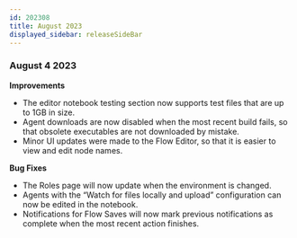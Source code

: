 ```yaml
---
id: 202308
title: August 2023
displayed_sidebar: releaseSideBar
---
```


### August 4 2023
**Improvements**
- The editor notebook testing section now supports test files that are up to 1GB in size.
- Agent downloads are now disabled when the most recent build fails, so that obsolete executables are not downloaded by mistake.
- Minor UI updates were made to the Flow Editor, so that it is easier to view and edit node names.

**Bug Fixes**
- The Roles page will now update when the environment is changed.
- Agents with the “Watch for files locally and upload” configuration can now be edited in the notebook.
- Notifications for Flow Saves will now mark previous notifications as complete when the most recent action finishes.